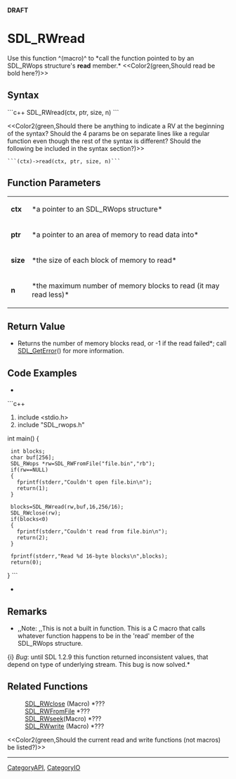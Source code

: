 <!-- pragma section-numbers off -->
<!-- pragma disable-camelcase -->
'''DRAFT'''

= SDL_RWread =
Use this function ^(macro)^ to *call the function pointed to by an SDL_RWops structure's '''read''' member.*  <<Color2(green,Should read be bold here?)>>


== Syntax ==
```c++
SDL_RWread(ctx, ptr, size, n)
```

<<Color2(green,Should there be anything to indicate a RV at the beginning of the syntax? Should the 4 params be on separate lines like a regular function even though the rest of the syntax is different? Should the following be included in the syntax section?)>>
 ```(ctx)->read(ctx, ptr, size, n)```

== Function Parameters ==
{|
|'''ctx'''
|*a pointer to an SDL_RWops structure*
|-
|'''ptr'''
|*a pointer to an area of memory to read data into*
|-
|'''size'''
|*the size of each block of memory to read*
|-
|'''n'''
|*the maximum number of memory blocks to read (it may read less)*
|}

== Return Value ==
*Returns the number of memory blocks read, or -1 if the read failed*; call [[SDL_GetError]]() for more information.

== Code Examples ==
*
```c++
#include <stdio.h>
#include "SDL_rwops.h"
int main()
{
  int blocks;
  char buf[256];
  SDL_RWops *rw=SDL_RWFromFile("file.bin","rb");
  if(rw==NULL)
  {
    fprintf(stderr,"Couldn't open file.bin\n");
    return(1);
  }

  blocks=SDL_RWread(rw,buf,16,256/16);
  SDL_RWclose(rw);
  if(blocks<0)
  {
    fprintf(stderr,"Couldn't read from file.bin\n");
    return(2);
  }

  fprintf(stderr,"Read %d 16-byte blocks\n",blocks);
  return(0);
}
```
*

== Remarks ==
*,,Note: ,,This is not a built in function. This is a C macro that calls whatever function happens to be in the 'read' member of the SDL_RWops structure.

{i} ''Bug'': until SDL 1.2.9 this function returned inconsistent values, that depend on type of underlying stream.  This bug is now solved.*

== Related Functions ==
:[[SDL_RWclose]] (Macro) *???
:[[SDL_RWFromFile]] *???
:[[SDL_RWseek]](Macro) *???
:[[SDL_RWwrite]] (Macro) *???

<<Color2(green,Should the current read and write functions (not macros) be listed?)>>

----
[[CategoryAPI]], [[CategoryIO]]
